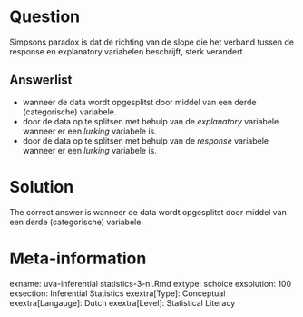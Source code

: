 Question
========

Simpsons paradox is dat de richting van de slope die het verband tussen de response en explanatory variabelen beschrijft, sterk verandert

Answerlist
----------
* wanneer de data wordt opgesplitst door middel van een derde (categorische) variabele.
* door de data op te splitsen met behulp van de *explanatory* variabele wanneer er een *lurking* variabele is.
* door de data op te splitsen met behulp van de *response* variabele wanneer er een *lurking* variabele is.

Solution
========

The correct answer is  wanneer de data wordt opgesplitst door middel van een derde (categorische) variabele.

Meta-information
================
exname: uva-inferential statistics-3-nl.Rmd
extype: schoice
exsolution: 100
exsection: Inferential Statistics
exextra[Type]: Conceptual
exextra[Langauge]: Dutch
exextra[Level]: Statistical Literacy
